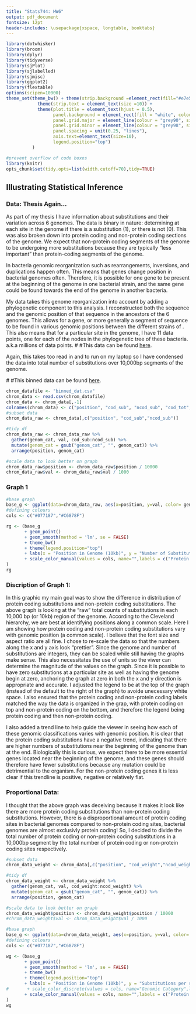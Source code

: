 ```yaml
---
title: "Stats744: HW6"
output: pdf_document
fontsize: 12pt
header-includes: \usepackage{xspace, longtable, booktabs}
---
```


```r
library(dotwhisker)
library(broom)
library(dplyr)
library(tidyverse)
library(sjPlot)
library(sjlabelled)
library(sjmisc)
library(ggplot2)
library(flextable)
options(scipen=10000)
theme_set(theme_bw() + theme(strip.background =element_rect(fill="#e7e5e2")) +
            theme(strip.text = element_text(size =10)) +
            theme(plot.title = element_text(hjust = 0.5), 
                  panel.background = element_rect(fill = "white", colour = NA), 
                  panel.grid.major = element_line(colour = "grey90", size = 0.2), 
                  panel.grid.minor = element_line(colour = "grey98", size = 0.5), 
                  panel.spacing = unit(0.25, "lines"), 
                  axis.text=element_text(size=10),
                  legend.position="top") 
          )

#prevent overflow of code boxes
library(knitr)
opts_chunk$set(tidy.opts=list(width.cutoff=70),tidy=TRUE)
```


\newcommand{\smel}{\textit{S.\,meliloti}\xspace}
\newcommand{\bass}{\textit{B.\,subtilis}\xspace}
\newcommand{\ecol}{\textit{E.\,coli}\xspace}
\newcommand{\strep}{\textit{Streptomyces}\xspace}
\providecommand{\e}[1]{\ensuremath{\times 10^{#1}}}



## Illustrating Statistical Inference

### Data: Thesis Again...

As part of my thesis I have information about substitutions and their variation across 6 \ecol 
genomes.
The data is binary in nature: determining at each site in the genome if there is a substitution (1), or there is not (0).
This was also broken down into protein coding and non-protein coding sections of the genome.
We expect that non-protein coding segments of the genome to be undergoing more substitutions because they are typically "less important" than protein-coding segments of the genome.

In bacteria genomic reorganization such as rearrangements, inversions, and duplications happen often.
This means that genes change position in bacterial genomes often.
Therefore, it is possible for one gene to be present at the beginning of the genome in one bacterial strain, and the same gene could be found towards the end of the genome in another bacteria.

My data takes this genome reorganization into account by adding a phylogenetic component to this analysis.
I reconstructed both the sequence and the genomic position of that sequence in the ancestors of the 6 \ecol 
genomes.
This allows for a gene, or more generally a segment of sequence to be found in various genomic positions between the different strains of \ecol
.
This also means that for a particular site in the genome, I have 11 data points, one for each of the nodes in the phylogenetic tree of these bacteria. a.k.a millions of data points.
#\textbf{INSERT LINK TO DATA HERE}
#This data can be found [here]().

Again, this takes too read in and to run on my laptop so I have condensed the data into total number of substitutions over 10,000bp segments of the genome.

#\textbf{INSERT LINK TO DATA HERE}
#This binned data can be found [here]().

```r
chrom_datafile <- "binned_dat.csv"
chrom_data <- read.csv(chrom_datafile)
chrom_data <- chrom_data[,-1]
colnames(chrom_data) <- c("position", "cod_sub", "ncod_sub", "cod_tot", "ncod_tot", "cod_weight", "ncod_weight")
#subset data
chrom_data_raw <- chrom_data[,c("position", "cod_sub","ncod_sub")]

#tidy df
chrom_data_raw <- chrom_data_raw %>% 
  gather(genom_cat, val, cod_sub:ncod_sub) %>%
  mutate(genom_cat = gsub("genom_cat", "", genom_cat)) %>%
  arrange(position, genom_cat)

#scale data to look better on graph
chrom_data_raw$position <- chrom_data_raw$position / 10000
chrom_data_raw$val <- chrom_data_raw$val / 1000

```

### Graph 1
```r
#base graph
base_g <- ggplot(data=chrom_data_raw, aes(x=position, y=val, color= genom_cat))
#defining colours
cols <- c("#077187","#C6878F")

rg <- (base_g
       + geom_point()
       + geom_smooth(method = 'lm', se = FALSE)
       + theme_bw()
       + theme(legend.position="top")
       + labs(x = "Position in Genome (10kb)", y = "Number of Substitutions (thousands)")
       + scale_color_manual(values = cols, name="",labels = c("Protein Coding","Non-Protein Coding"))
)
rg
```

### Discription of Graph 1:
In this graphic my main goal was to show the difference in distribution of protein coding substitutions and non-protein coding substitutions.
The above graph is looking at the "raw" total counts of substitutions in each 10,000 bp (or 10kb) region of the genome.
According to the Cleveland hierarchy, we are best at identifying positions along a common scale.
Here I am showing how protein coding and non-protein coding substitutions vary with genomic position (a common scale).
I believe that the font size and aspect ratio are all fine.
I chose to re-scale the data so that the numbers along the x and y axis look "prettier".
Since the genome and number of substitutions are integers, they can be scaled while still having the graphs make sense.
This also necessitates the use of units so the viwer can determine the magnitude of the values on the graph.
Since it is possible to have zero substitutions at a particular site as well as having the genome begin at zero, anchoring the graph at zero in both the x and y direction is appropriate and accurate.
I adjusted the legend to be at the top of the graph (instead of the default to the right of the graph) to avoide unecessary white space.
I also ensured that the protein coding and non-protein coding labels matched the way the data is organized in the grap, with protein coding on top and non-protein coding on the bottom, and therefore the legend being protein coding and then non-protein coding.

I also added a trend line to help guide the viewer in seeing how each of these genomic classifications varies with genomic position.
It is clear that the protein coding substitutions have a negative trend, indicating that there are higher numbers of substitutions near the beginning of the genome than at the end.
Biologically this is curious, we expect there to be more essential genes located near the beginning of the genome, and these genes should therefore have fewer substitutions because any mutation could be detrimential to the organism.
For the non-protein coding genes it is less clear if this trendline is positive, negative or relatively flat.

\textbf{direct labels? bars?}

### Proportional Data:
I thought that the above graph was deceiving because it makes it look like there are more protein coding substitutions than non-protein coding substitutions.
However, there is a disproportional amount of protein coding sites in bacterial genomes compared to non-protein coding sites, bacterial genomes are almost exclusivly protein coding!
So, I decided to divide the total number of protein coding or non-protein coding substitutions in a 10,000bp segment by the total number of protein coding or non-protein coding sites respectively.

```r
#subset data
chrom_data_weight <- chrom_data[,c("position", "cod_weight","ncod_weight")]

#tidy df
chrom_data_weight <- chrom_data_weight %>% 
  gather(genom_cat, val, cod_weight:ncod_weight) %>%
  mutate(genom_cat = gsub("genom_cat", "", genom_cat)) %>%
  arrange(position, genom_cat)

#scale data to look better on graph
chrom_data_weight$position <- chrom_data_weight$position / 10000
#chrom_data_weight$val <- chrom_data_weight$val / 1000

```

```r
#base graph
base_g <- ggplot(data=chrom_data_weight, aes(x=position, y=val, color= genom_cat))
#defining colours
cols <- c("#077187","#C6878F")

wg <- (base_g
       + geom_point()
       + geom_smooth(method = 'lm', se = FALSE)
       + theme_bw()
       + theme(legend.position="top")
       + labs(x = "Position in Genome (10kb)", y = "Substitutions per site")
#       + scale_color_discrete(values = cols, name="Genomic Category",labels = c("Protein Coding","Non-Protein Coding"))
       + scale_color_manual(values = cols, name="",labels = c("Protein Coding","Non-Protein Coding"))
)
wg
```

